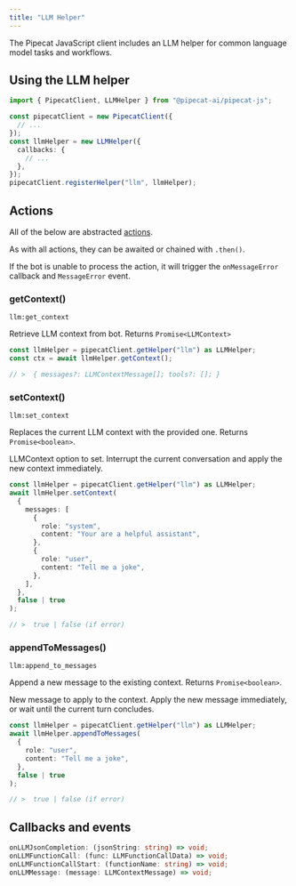 ```yaml
---
title: "LLM Helper"
---
```


The Pipecat JavaScript client includes an LLM helper for common language model tasks and workflows.

## Using the LLM helper

```typescript
import { PipecatClient, LLMHelper } from "@pipecat-ai/pipecat-js";

const pipecatClient = new PipecatClient({
  // ...
});
const llmHelper = new LLMHelper({
  callbacks: {
    // ...
  },
});
pipecatClient.registerHelper("llm", llmHelper);
```

## Actions

All of the below are abstracted [actions](/v02/api-reference/actions).

As with all actions, they can be awaited or chained with `.then()`.

If the bot is unable to process the action, it will trigger the `onMessageError` callback and `MessageError` event.

### getContext()

`llm:get_context`

Retrieve LLM context from bot. Returns `Promise<LLMContext>`

```typescript
const llmHelper = pipecatClient.getHelper("llm") as LLMHelper;
const ctx = await llmHelper.getContext();

// >  { messages?: LLMContextMessage[]; tools?: []; }
```

### setContext()

`llm:set_context`

Replaces the current LLM context with the provided one. Returns `Promise<boolean>`.

<ParamField path="context" type="LLMContext" required>
  LLMContext option to set.
</ParamField>

<ParamField path="interrupt" type="boolean" default="false">
  Interrupt the current conversation and apply the new context immediately.
</ParamField>

```typescript
const llmHelper = pipecatClient.getHelper("llm") as LLMHelper;
await llmHelper.setContext(
  {
    messages: [
      {
        role: "system",
        content: "Your are a helpful assistant",
      },
      {
        role: "user",
        content: "Tell me a joke",
      },
    ],
  },
  false | true
);

// >  true | false (if error)
```

### appendToMessages()

`llm:append_to_messages`

Append a new message to the existing context. Returns `Promise<boolean>`.

<ParamField path="context" type="LLMContextMessage" required>
  New message to apply to the context.
</ParamField>

<ParamField path="runImmediately" type="boolean" default="false">
  Apply the new message immediately, or wait until the current turn concludes.
</ParamField>

```typescript
const llmHelper = pipecatClient.getHelper("llm") as LLMHelper;
await llmHelper.appendToMessages(
  {
    role: "user",
    content: "Tell me a joke",
  },
  false | true
);

// >  true | false (if error)
```

## Callbacks and events

```typescript
onLLMJsonCompletion: (jsonString: string) => void;
onLLMFunctionCall: (func: LLMFunctionCallData) => void;
onLLMFunctionCallStart: (functionName: string) => void;
onLLMMessage: (message: LLMContextMessage) => void;
```
